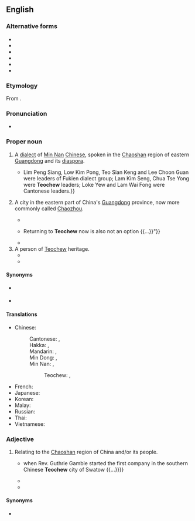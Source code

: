 ==English==

===Alternative forms===
* {{alter|en|Diojiu|Teochiu|Tiuchiu|Tie-chiu|Teochow}}
* {{alter|en|Chaozhou||via Mandarin}}
* {{alter|en|Chiuchow||Hong Kong|via Cantonese}}
* {{alter|en|Taechew||Thailand}}
* {{alter|en|Tio Ciu||Indonesia}}
* {{alter|en|Trieu Chau||Vietnam|via Vietnamese}}

===Etymology===
From {{etyl|zhx-teo|en}} {{zh-l|潮州|tr=dio5 ziu1}}.

===Pronunciation===
* {{IPA|en|/tiˈoʊtʃuː/}}

===Proper noun===
{{en-proper noun}}
{{wikipedia|Teochew (dialect)}}
{{wikipedia|Teochew people}}

# A [[dialect]] of [[Min Nan]] [[Chinese]], spoken in the [[Chaoshan]] region of eastern [[Guangdong]] and its [[diaspora]].
#* {{quote-book|en|year=1995|author=Qinghuang Yan|title=Community and Politics: The Chinese in Colonial Singapore and Malaysia|publisher=Marshall Cavendish International|isbn=9789812100627
|passage={{...}} Lim Peng Siang, Low Kim Pong, Teo Sian Keng and Lee Choon Guan were leaders of Fukien dialect group; Lam Kim Seng, Chua Tse Yong were '''Teochew''' leaders; Loke Yew and Lam Wai Fong were Cantonese leaders.}}
# {{lb|en|dated|uncommon}} A city in the eastern part of China's [[Guangdong]] province, now more commonly called [[Chaozhou]]. 
#* {{quote-book|en|year=1976|author=Yen Ching Hwang|title=The Overseas Chinese and the 1911 Revolution: With special reference to Singapore and Malaya|location=Kuala Lumpur|publisher=Oxford University Press|page=310|passage=As mentioned previously (in Chapter II), the Huang Kang Uprising in '''Teochew''' (also known as the first '''Teochew''' Uprising) had been fermenting long before the formation of the T'ung Meng Hui.}}
#* {{quote-book|en|year=2014|author=Song Cheng Miang|title=Teochew Red, Hokkien Green|publisher=Partridge Publishing Singapore
|passage="I miss my family in '''Teochew'''. {{...}} Returning to '''Teochew''' now is also not an option {{...}}"}}
#* {{quote-book|en|year=2015|author=Eric Low|title=Teochew Heritage Cooking: A treasury of recipes for Chinese comfort food|publisher=Marshall Cavendish International Asia Pte Ltd|isbn=9789814677356|page=72
|passage=It has been said that this dish was created by the court house chefs when the secretaries of the various civil departments in '''Teochew''' City did not want their officials to look uncivilised eating chicken with bones at formal events.}}
# A person of [[Teochew]] heritage.
#* {{quote-book|en|year=1985|author=Lim Keak Cheng|title=Social Change and the Chinese in Singapore: A Socio-economic Geography with Special Reference to Bāng Structure
|passage=The founding of the Four Seas Communications Bank by the leading Teochew merchants in 1907 marked the heyday of Teochew economic strength. However, the inter-war years was a period of economic regression for the '''Teochews'''.}}
#* {{quote-book|en|year=2012|author=Phyllis Ghim-Lian Chew|title=A Sociolinguistic History of Early Identities in Singapore: From Colonialism to Nationalism|publisher=Palgrave Macmillan|isbn=9781137012333|page=45
|passage=However, the majority of Singaporean '''Teochews''' speak the Swatow (named after the main Teochew city in southeast China) variety.}}

====Synonyms====
* {{q|from [[Mandarin Chinese]]}} {{l|en|Chaozhou}}
* {{q|Hong Kong|from Cantonese}} {{l|en|Chiuchow}}

====Translations====
{{trans-top|one of the divisions of the Chinese language}}
* Chinese:
*: Cantonese: {{t|yue|潮州話|sc=Hani}}, {{t|yue|潮州话|tr=ciu4 zau1 waa6-2|sc=Hani}}
*: Hakka: {{t|hak|潮州話|sc=Hani}}, {{t|hak|潮州话|tr=Chhèu-chû-fa|sc=Hani}}
*: Mandarin: {{t+|cmn|潮州話|sc=Hani}}, {{t+|cmn|潮州话|tr=Cháozhōuhuà|sc=Hani}}
*: Min Dong: {{t|cdo|潮州話|sc=Hani}}, {{t|cdo|潮州话|tr=Dièu-ciŭ-uâ|sc=Hani}}
*: Min Nan: {{t+|nan|潮州話|sc=Hani}}, {{t|nan|潮州话|tr=Tiô-chiu-ōe|sc=Hani}}
*:: Teochew: {{t+|nan|潮州話|sc=Hani}}, {{t|nan|潮州话|tr=die5 ziu1 uê7, dio5 ziu1 uê7|sc=Hani}}
{{trans-mid}}
* French: {{t+|fr|teochew|m}}
* Japanese: {{t+|ja|潮州語|tr=ちょうしゅうご, chōshūgo}}
* Korean: {{t|ko|조주어}}
* Malay: {{t|ms|[[bahasa]] [[Teochew]]}}
* Russian: {{t|ru|чаоша́ньский|m}}
* Thai: {{t|th|แต้จิ๋ว}}
* Vietnamese: {{t|vi|[[tiếng]] [[Triều Châu]]}}
{{trans-bottom}}

{{trans-see|city|Chaozhou}}

===Adjective===
{{en-adjective|-}}

# Relating to the [[Chaoshan]] region of China and/or its people.
#* {{quote-book|en|year=1996|author=Danny Tze-Ken Wong|title=Our Anchor Holds: A History of the Boy's Brigade in Malaysia, 1946-1996
|passage={{...}} when Rev. Guthrie Gamble started the first company in the southern Chinese '''Teochew''' city of Swatow {{...}}}}
#* {{quote-book|en|year=2014|author=Kua Ee Heok|title=Ageing Baby Boomers|publisher=Write Editions / Tusitala (RLS) Pte Ltd|isbn=9789810792923
|passage=My grandfather, Mr Kua Kim Par, left the '''Teochew''' city of Chaozhou circa 1896 because of the political turmoil in China with the decline of the Qing Dynasty.}}
#* {{quote-book|en|year=2014|author=Sihua Liang|title=Language Attitudes and Identities in Multilingual China: A Linguistic Ethnography|publisher=Springer|isbn=9783319126197|page=92
|passage=Liang: So where do most members of your Jiazu live?<br>Chen: Chaozhou ('''Teochew''' city). Two thirds of the population live in Chaozhou. Err...three fourths, actually, because only my father, his brother and the sons of some relatives have left (Chaozhou) to work elsewhere.}}

====Synonyms====
* {{q|Hong Kong|from Cantonese}} {{l|en|Chiuchow}}